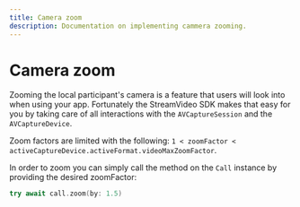 ```yaml
---
title: Camera zoom
description: Documentation on implementing cammera zooming.
---
```


# Camera zoom

Zooming the local participant's camera is a feature that users will look into when using your app. Fortunately the StreamVideo SDK makes that easy for you by taking care of all interactions with the `AVCaptureSession` and the `AVCaptureDevice`. 

Zoom factors are limited with the following: `1 < zoomFactor < activeCaptureDevice.activeFormat.videoMaxZoomFactor`.

In order to zoom you can simply call the method on the `Call` instance by providing the desired zoomFactor:

```swift
try await call.zoom(by: 1.5)
```